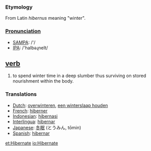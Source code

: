 === Etymology ===
From Latin ''hibernus'' meaning "winter".

===[[Pronunciation]]===
*[[w:SAMPA|SAMPA]]: /'/
*[[w:IPA|IPA]]: /'haIbəɻneIt/

== [[verb]] ==
#to spend winter time in a deep slumber thus surviving on stored nourishment within the body.

=== Translations ===
*[[Dutch]]: [[overwinteren]], [[een winterslaap houden]]
*[[French]]: [[hiberner]]
*[[Indonesian]]: [[hibernasi]]
*[[Interlingua]]: [[hibernar]]
*[[Japanese]]: [[冬眠]] (とうみん, tōmin)
*[[Spanish]]: [[hibernar]]

[[et:Hibernate]]
[[io:Hibernate]]
